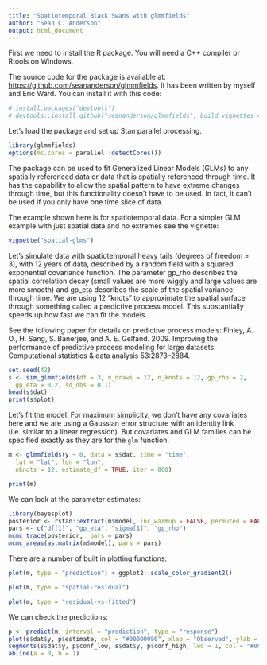 ```yaml
---
title: "Spatiotemporal Black Swans with glmmfields"
author: "Sean C. Anderson"
output: html_document
---
```


First we need to install the R package. You will need a C++ compiler or Rtools on Windows.

The source code for the package is available at: <https://github.com/seananderson/glmmfields>. It has been written by myself and Eric Ward. You can install it with this code:

```r
# install.packages("devtools")
# devtools::install_github("seananderson/glmmfields", build_vignettes = TRUE)
```

Let's load the package and set up Stan parallel processing. 

```r
library(glmmfields)
options(mc.cores = parallel::detectCores())
```

The package can be used to fit Generalized Linear Models (GLMs) to any spatially referenced data or data that is spatially referenced through time. It has the capability to allow the spatial pattern to have extreme changes through time, but this functionality doesn't have to be used. In fact, it can't be used if you only have one time slice of data.

The example shown here is for spatiotemporal data. For a simpler GLM example with just spatial data and no extremes see the vignette:

```r
vignette("spatial-glms")
```

Let's simulate data with spatiotemporal heavy tails (degrees of freedom = 3), with 12 years of data, described by a random field with a squared exponential covariance function. The parameter gp_rho describes the spatial correlation decay (small values are more wiggly and large values are more smooth) and gp_eta describes the scale of the spatial variance through time. We are using 12 "knots" to approximate the spatial surface through something called a predictive process model. This substantially speeds up how fast we can fit the models.

See the following paper for details on predictive process models: Finley, A. O., H. Sang, S. Banerjee, and A. E. Gelfand. 2009. Improving the performance of predictive process modeling for large datasets. Computational statistics & data analysis 53:2873–2884.

```r
set.seed(42)
s <- sim_glmmfields(df = 3, n_draws = 12, n_knots = 12, gp_rho = 2, 
  gp_eta = 0.2, sd_obs = 0.1)
head(s$dat)
print(s$plot)
```

Let's fit the model. For maximum simplicity, we don't have any covariates here and we are using a Gaussian error structure with an identity link (i.e. similar to a linear regression). But covariates and GLM families can be specified exactly as they are for the `glm` function.

```r
m <- glmmfields(y ~ 0, data = s$dat, time = "time",
  lat = "lat", lon = "lon",
  nknots = 12, estimate_df = TRUE, iter = 800)
```

```r
print(m)
```

We can look at the parameter estimates:

```r
library(bayesplot)
posterior <- rstan::extract(m$model, inc_warmup = FALSE, permuted = FALSE)
pars <- c("df[1]", "gp_eta", "sigma[1]", "gp_rho")
mcmc_trace(posterior,  pars = pars)
mcmc_areas(as.matrix(m$model), pars = pars)
```

There are a number of built in plotting functions:

```r
plot(m, type = "prediction") + ggplot2::scale_color_gradient2()
```

```r
plot(m, type = "spatial-residual")
```

```r
plot(m, type = "residual-vs-fitted")
```

We can check the predictions:

```r
p <- predict(m, interval = "prediction", type = "response")
plot(s$dat$y, p$estimate, col = "#00000080", xlab = "Observed", ylab = "Predicted")
segments(s$dat$y, p$conf_low, s$dat$y, p$conf_high, lwd = 1, col = "#00000030")
abline(a = 0, b = 1)
```
